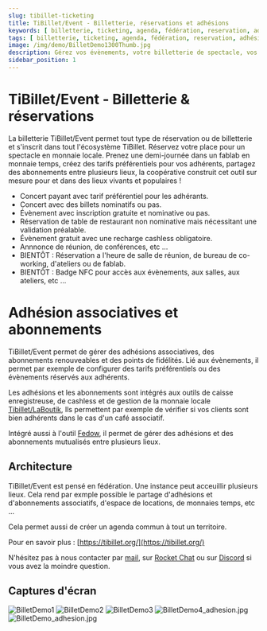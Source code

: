 ```yaml
---
slug: tibillet-ticketing
title: TiBillet/Event - Billetterie, réservations et adhésions
keywords: [ billetterie, ticketing, agenda, fédération, reservation, adhésions, abonnement, spectacle, concert, theatre, conference, café associatif,restaurant, django]
tags: [ billetterie, ticketing, agenda, fédération, reservation, adhésions, abonnement,  spectacle, concert, theatre, café associatif, conference, restaurant, django]
image: /img/demo/BilletDemo1300Thumb.jpg
description: Gérez vos évènements, votre billetterie de spectacle, vos adhésions associatives, ou simplement vos reservations pour votre restaurant ou vos conférences. TiBillet/Event ; La solution libre et open source.
sidebar_position: 1
---
```


# TiBillet/Event - Billetterie & réservations

La billetterie TiBillet/Event permet tout type de réservation ou de billetterie et s'inscrit dans tout l'écosystème TiBillet.
Réservez votre place pour un spectacle en monnaie locale. Prenez une demi-journée dans un fablab en monnaie temps,
créez des tarifs préférentiels pour vos adhérents, partagez des abonnements entre plusieurs lieux,
la coopérative construit cet outil sur mesure pour et dans des lieux vivants et populaires !

- Concert payant avec tarif préférentiel pour les adhérants.
- Concert avec des billets nominatifs ou pas.
- Évènement avec inscription gratuite et nominative ou pas.
- Réservation de table de restaurant non nominative mais nécessitant une validation préalable.
- Évènement gratuit avec une recharge cashless obligatoire.
- Annnonce de réunion, de conférences, etc ...
- BIENTÔT : Réservation a l'heure de salle de réunion, de bureau de co-working, d'ateliers ou de fablab.
- BIENTÔT : Badge NFC pour accès aux évènements, aux salles, aux ateliers, etc ...


# Adhésion associatives et abonnements

TiBillet/Event permet de gérer des adhésions associatives, des abonnements renouveables et des points de fidélités.
Lié aux évènements, il permet par exemple de configurer des tarifs préférentiels ou des évènements réservés aux adhérents.

Les adhésions et les abonnements sont intégrés aux outils de caisse enregistreuse, de cashless et de gestion de la monnaie locale [Tibillet/LaBoutik](https://codecommun.coop/docs/Creations/tibillet-laboutik),
Ils permettent par exemple de vérifier si vos clients sont bien adhérents dans le cas d'un café associatif.

Intégré aussi à l'outil [Fedow](https://codecommun.coop/docs/Creations/tibillet-fedow), il permet de gérer des adhésions et des abonnements mutualisés entre plusieurs lieux.

## Architecture

TiBillet/Event est pensé en fédération. Une instance peut acceuillir plusieurs lieux.
Cela rend par exmple possible le partage d'adhésions et d'abonnements associatifs, d'espace de locations, de monnaies temps, etc ...

Cela permet aussi de créer un agenda commun à tout un territoire.

Pour en savoir plus : [https://tibillet.org/](https://tibillet.org/)

N'hésitez pas à nous contacter par [mail](mailto:contact@tibillet.re), sur [Rocket Chat](https://chat.communecter.org/channel/Tibillet/) ou sur [Discord](https://discord.gg/ecb5jtP7vY) si vous avez la moindre question.


## Captures d'écran

![BilletDemo1](/img/demo/BilletDemo1.jpg)
![BilletDemo2](/img/demo/BilletDemo2.jpg)
![BilletDemo3](/img/demo/BilletDemo3.jpg)
![BilletDemo4_adhesion.jpg](/img/demo/BilletDemo4_adhesion.jpg)
![BilletDemo_adhesion.jpg](/img/demo/BilletDemo_adhesion.jpg)
